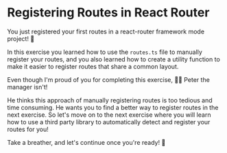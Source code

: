 # Registering Routes in React Router

You just registered your first routes in a react-router framework mode project! 🎉

In this exercise you learned how to use the `routes.ts` file to manually register your routes,
and you also learned how to create a utility function to make it easier to register routes
that share a common layout.

Even though I'm proud of you for completing this exercise, 👨‍💼 Peter the manager isn't!

He thinks this approach of manually registering routes is too tedious and time consuming. He wants you
to find a better way to register routes in the next exercise. So let's move on to the
next exercise where you will learn how to use a third party
library to automatically detect and register your routes for you!

Take a breather, and let's continue once you're ready! 🚀
